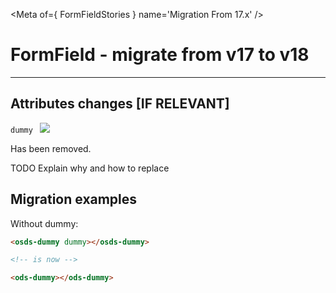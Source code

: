 
<Meta of={ FormFieldStories } name='Migration From 17.x' />

# FormField - migrate from v17 to v18
----

## Attributes changes [IF RELEVANT]

`dummy ` <img src="https://img.shields.io/badge/removed-FF0000" />

Has been removed.

TODO Explain why and how to replace

## Migration examples

Without dummy:
```html
<osds-dummy dummy></osds-dummy>

<!-- is now -->

<ods-dummy></ods-dummy>
```

